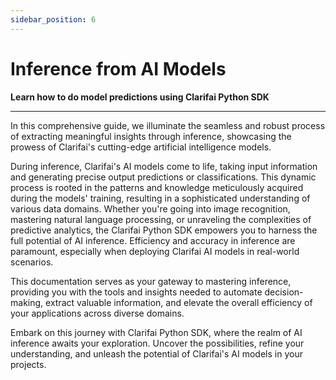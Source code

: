 ```yaml
---
sidebar_position: 6
---
```



# Inference from AI Models

**Learn how to do model predictions using  Clarifai Python SDK**
<hr />

In this comprehensive guide, we illuminate the seamless and robust process of extracting meaningful insights through inference, showcasing the prowess of Clarifai's cutting-edge artificial intelligence models.

During inference, Clarifai's AI models come to life, taking input information and generating precise output predictions or classifications. This dynamic process is rooted in the patterns and knowledge meticulously acquired during the models' training, resulting in a sophisticated understanding of various data domains. Whether you're going into image recognition, mastering natural language processing, or unraveling the complexities of predictive analytics, the Clarifai Python SDK empowers you to harness the full potential of AI inference. Efficiency and accuracy in inference are paramount, especially when deploying Clarifai AI models in real-world scenarios. 

This documentation serves as your gateway to mastering inference, providing you with the tools and insights needed to automate decision-making, extract valuable information, and elevate the overall efficiency of your applications across diverse domains.

Embark on this journey with Clarifai Python SDK, where the realm of AI inference awaits your exploration. Uncover the possibilities, refine your understanding, and unleash the potential of Clarifai's AI models in your projects.


